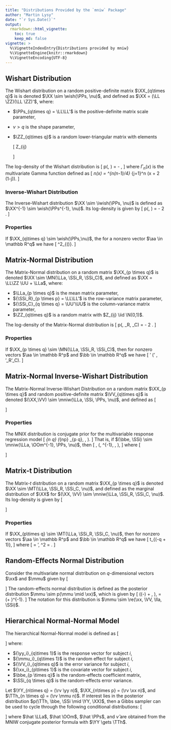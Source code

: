 ```yaml
---
title: "Distributions Provided by the `mniw` Package"
author: "Martin Lysy"
date: "`r Sys.Date()`"
output:
  rmarkdown::html_vignette:
    toc: true
    keep_md: false
vignette: >
  %\VignetteIndexEntry{Distributions provided by mniw}
  %\VignetteEngine{knitr::rmarkdown}
  %\VignetteEncoding{UTF-8}
---
```


<script type="text/x-mathjax-config">
MathJax.Hub.Config({
    TeX: {
	Macros: {
	    bm: ["{\\boldsymbol{#1}}",1],
		tx: ["{\\textrm{#1}}",1],
	    tfrac: ["{\\textstyle{\\frac{#1}{#2}}}",2],
		rv: ["{#2_{#1},\\ldots,#2_{#3}}",3,"1"],
		iid: ["{\\overset{\\;\\tx{iid}\\;}{\\sim}}"],
		ind: ["{\\overset{\\:\\tx{ind}\\:}{\\sim}}"],
	    XX: ["{\\bm{X}}"],
	    YY: ["{\\bm{Y}}"],
	    LL: ["{\\bm{L}}"],
	    PPs: ["{\\bm{\\Psi}}"],
	    ZZ: ["{\\bm{Z}}"],
	    N: ["{\\mathcal{N}}"],
	    LLa: ["{\\bm{\\Lambda}}"],
	    SSi: ["{\\bm{\\Sigma}}"],
	    GGa: ["{\\bm{\\Gamma}}"],
	    UU: ["{\\bm{U}}"],
	    VV: ["{\\bm{V}}"],
		aa: ["{\\bm{a}}"],
		bb: ["{\\bm{b}}"],
	    xx: ["{\\bm{x}}"],
		yy: ["{\\bm{y}}"],
		bbe: ["{\\bm{\\beta}}"],
	    mmu: ["{\\bm{\\mu}}"],
		kka: ["{\\bm{\\kappa}}"],
		lla: ["{\\bm{\\lambda}}"],
		TTh: ["{\\bm{\\Theta}}"],
	    GG: ["{\\bm{G}}"],
	    OOm: ["{\\bm{\\Omega}}"],
		bz: ["{\\bm{0}}"],
		wish: ["{\\tx{Wish}}"],
		iwish: ["{\\tx{InvWish}}"],
		MN: ["{\\tx{MatNorm}}"],
		MT: ["{\\tx{MatT}}"],
		mniw: ["{\\tx{MNIW}}"],
		re: ["{\\tx{RxNorm}}"]
	}
    }
});
</script>

## Wishart Distribution

The Wishart distribution on a random positive-definite matrix $\XX_{q\times q}$ is is denoted $\XX \sim \wish(\PPs, \nu)$, and defined as $\XX = (\LL \ZZ)(\LL \ZZ)'$, where:

- $\PPs_{q\times q} = \LL\LL'$ is the positive-definite matrix scale parameter,
- $\nu > q$ is the shape parameter, 
- $\ZZ_{q\times q}$ is a random lower-triangular matrix with elements

    \[
    Z_{ij} \begin{cases} 
           \iid \N(0,1) & i < j \\ 
           \ind \chi^2_{(\nu-i+1)} & i = j \\
           = 0 & i > j.
           \end{cases}
    \]

The log-density of the Wishart distribution is
\[
\log p(\XX \mid \PPs, \nu) = -\tfrac{1}{2} \left[\mathrm{tr}(\PPs^{-1} \XX) + (q+1-\nu)\log |\XX| + \nu \log |\PPs|  + \nu q \log(2) + 2 \log \Gamma_q(\tfrac \nu 2)\right],
\]
where  $\Gamma_n(x)$ is the multivariate Gamma function defined as
\[
\Gamma_n(x) = \pi^{n(n-1)/4} \prod_{j=1}^n \Gamma\big(x + \tfrac 1 2 (1-j)\big).
\]

### Inverse-Wishart Distribution

The Inverse-Wishart distribution $\XX \sim \iwish(\PPs, \nu)$ is defined as $\XX^{-1} \sim \wish(\PPs^{-1}, \nu)$.  Its log-density is given by
\[
\log p(\XX \mid \PPs, \nu) = -\tfrac 1 2 \left[\mathrm{tr}(\PPs \XX^{-1}) + (\nu+q+1) \log |\XX| - \nu \log |\PPs| + \nu q \log(2) + 2 \log \Gamma_q(\tfrac \nu 2)\right].
\]

### Properties

If $\XX_{q\times q} \sim \wish(\PPs,\nu)$, the for a nonzero vector $\aa \in \mathbb R^q$ we have
\[
\frac{\aa'\XX\aa}{\aa'\PPs\aa} \sim \chi^2_{(\nu)}.
\]

## Matrix-Normal Distribution

The Matrix-Normal distribution on a random matrix $\XX_{p \times q}$ is denoted $\XX \sim \MN(\LLa, \SSi_R, \SSi_C)$, and defined as $\XX = \LL\ZZ \UU + \LLa$, where:

- $\LLa_{p \times q}$ is the mean matrix parameter,
- ${\SSi_R}_{p \times p} = \LL\LL'$ is the row-variance matrix parameter,
- ${\SSi_C}_{q \times q} = \UU'\UU$ is the column-variance matrix parameter,
- $\ZZ_{q\times q}$ is a random matrix with $Z_{ij} \iid \N(0,1)$.

The log-density of the Matrix-Normal distribution is
\[
\log p(\XX \mid \LLa, \SSi_R, \SSi_C) = -\tfrac 1 2 \left[\mathrm{tr}\big(\SSi_C^{-1}(\XX-\LLa)'\SSi_R^{-1}(\XX-\LLa)\big) + \nu q \log(2\pi) + \nu \log |\SSi_C| + q \log |\SSi_R|\right].
\]

### Properties

If $\XX_{p \times q} \sim \MN(\LLa, \SSi_R, \SSi_C)$, then for nonzero vectors $\aa \in \mathbb R^p$ and $\bb \in \mathbb R^q$ we have
\[
\aa' \XX \bb \sim \N(\aa' \LLa \bb, \aa'\SSi_R\aa \cdot \bb'\SSi_C\bb).
\]

## Matrix-Normal Inverse-Wishart Distribution

The Matrix-Normal Inverse-Wishart Distribution on a random matrix $\XX_{p \times q}$ and random positive-definite matrix $\VV_{q\times q}$ is denoted $(\XX,\VV) \sim \mniw(\LLa, \SSi, \PPs, \nu)$, and defined as
\[
\begin{aligned}
\XX \mid \VV & \sim \MN(\LLa, \SSi, \VV) \\
\VV & \sim \iwish(\PPs, \nu).
\end{aligned}
\]

### Properties

The MNIX distribution is conjugate prior for the multivariable response regression model
\[
\YY_{n \times q} \sim \MN(\XX_{n\times p} \bbe_{p \times q}, \VV, \SSi).
\]
That is, if $(\bbe, \SSi) \sim \mniw(\LLa, \OOm^{-1}, \PPs, \nu)$, then
\[
\bbe, \SSi \mid \YY \sim \mniw(\hat \LLa, \hat \OOm^{-1}, \hat \PPs, \hat \nu),
\]
where
\[
\begin{aligned}
\hat \OOm & = \XX'\VV^{-1}\XX + \OOm 
&
\hat \PPs & = \PPs + \YY'\VV^{-1}\YY + \LLa'\OOm\LLa - \hat \LLa'\hat \OOm \hat \LLa
\\
\hat \LLa & = \hat \OOm^{-1}(\XX'\VV^{-1}\YY + \OOm\LLa)
&
\hat \nu & = \nu + n.
\end{aligned}
\]

## Matrix-t Distribution

The Matrix-$t$ distribution on a random matrix $\XX_{p \times q}$ is denoted $\XX \sim \MT(\LLa, \SSi_R, \SSi_C, \nu)$, and defined as the marginal distribution of $\XX$ for $(\XX, \VV) \sim \mniw(\LLa, \SSi_R, \SSi_C, \nu)$.  Its log-density is given by
\[
\begin{aligned}
\log p(\XX \mid \LLa, \SSi_R, \SSi_C, \nu) 
& = -\tfrac 1 2 \Big[(\nu+p+q-1)\log | I + \SSi_R^{-1}(\XX-\LLa)\SSi_C^{-1}(\XX-\LLa)'| \\
& \phantom{= -\tfrac 1 2 \Big[} + q \log |\SSi_R| + p \log |\SSi_C| \\
& \phantom{= -\tfrac 1 2 \Big[} + pq \log(\pi) - \log \Gamma_q(\tfrac{\nu+p+q-1}{2}) + \log \Gamma_q(\tfrac{\nu+q-1}{2})\Big].
\end{aligned}
\]

### Properties

If $\XX_{p\times q} \sim \MT(\LLa, \SSi_R, \SSi_C, \nu)$, then for nonzero vectors $\aa \in \mathbb R^p$ and $\bb \in \mathbb R^q$ we have
\[
\frac{\aa'\XX\bb - \mu}{\sigma} \sim t_{(\nu -q + 1)},
\]
where 
\[
\mu = \aa'\LLa\bb, \qquad \sigma^2 = \frac{\aa'\SSi_R\aa \cdot \bb'\SSi_C\bb}{\nu - q + 1}.
\]

## Random-Effects Normal Distribution

Consider the multivariate normal distribution on $q$-dimensional vectors $\xx$ and $\mmu$ given by
\[
\begin{aligned}
\xx \mid \mmu & \sim \N(\mmu, \VV) \\
\mmu & \sim \N(\lla, \SSi).
\end{aligned}
\]
The random-effects normal distribution is defined as the posterior distribution $\mmu \sim p(\mmu \mid \xx)$, which is given by
\[
\mmu \mid \xx \sim \N\big(\GG(\xx-\lla) + \lla, \GG\VV\big), \qquad \GG = \SSi(\VV + \SSi)^{-1}.
\]
The notation for this distribution is $\mmu \sim \re(\xx, \VV, \lla, \SSi)$.

## Hierarchical Normal-Normal Model

The hierarchical Normal-Normal model is defined as
\[
\begin{aligned}
\yy_i \mid \mmu_i, \bbe, \SSi & \ind \N(\mmu_i, \VV_i) \\
\mmu_i \mid \bbe, \SSi & \iid \N(\xx_i'\bbe, \SSi) \\
(\bbe, \SSi) & \sim \mniw(\LLa, \Omega^{-1}, \PPs, \nu),
\end{aligned}
\]
where:

- ${\yy_i}_{q\times 1}$ is the response vector for subject $i$,
- ${\mmu_i}_{q\times 1}$ is the random effect for subject $i$,
- ${\VV_i}_{q\times q}$ is the error variance for subject $i$,
- ${\xx_i}_{p\times 1}$ is the covariate vector for subject $i$,
- $\bbe_{p \times q}$ is the random-effects coefficient matrix,
- $\SSi_{q \times q}$ is the random-effects error variance.

Let $\YY_{n\times q} = (\rv \yy n)$, $\XX_{n\times p} = (\rv \xx n)$, and $\TTh_{n \times q} = (\rv \mmu n)$.  If interest lies in the posterior distribution $p(\TTh, \bbe, \SSi \mid \YY, \XX)$, then a Gibbs sampler can be used to cycle through the following conditional distributions:
\[
\begin{aligned}
\mmu_i \mid \bbe, \SSi, \YY, \XX & \ind \re(\yy_i, \VV_i, \xx_i'\bbe, \SSi) \\
\bbe, \SSi \mid \TTh, \YY, \XX & \sim \mniw(\hat \LLa, \hat \OOm^{-1}, \hat \PPs, \hat \nu),
\end{aligned}
\]
where $\hat \LLa$, $\hat \OOm$, $\hat \PPs$, and $\hat \nu$ are obtained from the MNIW conjugate posterior formula with $\YY \gets \TTh$.
